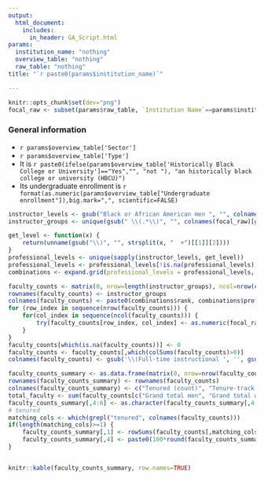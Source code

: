 ```yaml
---
output: 
  html_document:
    includes:
      in_header: GA_Script.html
params:
  institution_name: "nothing"
  overview_table: "nothing"
  raw_table: "nothing"
title: "`r paste0(params$institution_name)`"

---
```


```r
knitr::opts_chunk$set(dev="png")
focal_raw <- subset(params$raw_table, `Institution Name`==params$institution_name)
```

### General information


* `r params$overview_table['Sector']`
* `r params$overview_table['Type']`
* It is `r paste0(ifelse(params$overview_table['Historically Black College or University']=="Yes","", "not "), "an historically black college or university (HBCU)")`
* Its undergraduate enrollment is `r format(as.numeric(params$overview_table["Undergraduate enrollment"]),big.mark=",", scientific=FALSE)`


```r
instructor_levels <- gsub("Black or African American men ", "", colnames(focal_raw)[grepl("Black or African American men \\(Full", colnames(focal_raw))])
instructor_groups <- unique(gsub(" \\(.*\\)", "", colnames(focal_raw)[grepl("Full-time instructional", colnames(focal_raw))]))

get_level <- function(x) {
	return(unname(gsub("\\)", "", strsplit(x, "  +")[[1]][2])))
}
professional_levels <- unique(sapply(instructor_levels, get_level))
professional_levels <- professional_levels[!is.na(professional_levels)]
combinations <- expand.grid(professional_levels = professional_levels, rank=c("(Full-time instructional not on tenure/no tenure system  ", "(Full-time instructional on-tenure track  ", "(Full-time instructional tenured  "))

faculty_counts <- matrix(0, nrow=length(instructor_groups), ncol=nrow(combinations))
rownames(faculty_counts) <- instructor_groups
colnames(faculty_counts) <- paste0(combinations$rank, combinations$professional_levels, ")")
for (row_index in sequence(nrow(faculty_counts))) {
	for(col_index in sequence(ncol(faculty_counts))) {
		try(faculty_counts[row_index, col_index] <- as.numeric(focal_raw[paste0(rownames(faculty_counts)[row_index], " ", colnames(faculty_counts)[col_index])]), silent=TRUE)
	}	
}
faculty_counts[which(is.na(faculty_counts))] <- 0
faculty_counts <- faculty_counts[,which(colSums(faculty_counts)>0)]
colnames(faculty_counts) <- gsub('\\(Full-time instructional ', '', gsub('\\)', '', colnames(faculty_counts)))

faculty_counts_summary <- as.data.frame(matrix(0, nrow=nrow(faculty_counts), ncol=6))
rownames(faculty_counts_summary) <- rownames(faculty_counts)
colnames(faculty_counts_summary) <- c("Tenured (count)", "Tenure-track (count)", "Non-tenure-track (count)", "Tenured (percent)", "Tenure-track (percent)", "Non-tenure-track (percent)")
total_faculty <- sum(faculty_counts[c("Grand total men", "Grand total women"),])
faculty_counts_summary[,4:6] <- as.character(faculty_counts_summary[,4:6])
# tenured
matching_cols <- which(grepl("tenured", colnames(faculty_counts)))
if(length(matching_cols)>=1) {
	faculty_counts_summary[,1] <- rowSums(faculty_counts[,matching_cols]))
	faculty_counts_summary[,4] <- paste0(100*round(faculty_counts_summary[,1]/total_faculty,3), "%")
}


knitr::kable(faculty_counts_summary, row.names=TRUE)
```



